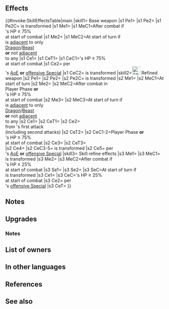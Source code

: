{{Weapon Infobox
|tagid=SID_狼花嫁の牙
|weaponType=Beast
|canUseMove=Infantry
|might=14
|range=1
|cooldown=-1
|effect=Accelerates Special trigger (cooldown count-1).<br>At start of combat, if foe's HP ≥ 75%, inflicts Atk/Spd/Def-5 on foe during combat, and if Special triggers before or during combat and unit attacked, grants Special cooldown count-1 after combat.<br><br>At start of turn, if unit is adjacent to only beast or dragon allies or if unit is not adjacent to any ally, unit transforms (otherwise, unit reverts). If unit transforms, grants Atk+2 and deals +10 damage when Special triggers.
|cost=400
|exclusive=1
|statModifiers=0,14,0,0,0
|required=Adult (Infantry)
|intID=2072
|sort=399
|value=20
|timingID=15
|abilityID=205
|limit1ID=18
|limit2ID=53
|refinePaths=default
|refineSP=400
|refineMedals=500
|refineDews=200
|upgradedEffect=Accelerates Special trigger (cooldown count-1).<br>At start of turn, grants Special cooldown count-1. If unit initiates combat or if foe's HP ≥ 75% at start of combat, inflicts Atk/Spd/Def-5 on foe and reduces damage from foe's first attack by 40% during combat ("first attack" normally means only the first strike; for effects that grant "unit attacks twice," it means the first and second strikes), and also, if Special triggers before or during combat, grants Special cooldown count-2 after combat. At start of turn, if unit is adjacent to only beast or dragon allies or if unit is not adjacent to any ally, unit transforms (otherwise, unit reverts). If unit transforms, grants Atk+2, deals +7 damage when Special triggers, and neutralizes effects that grant "Special cooldown charge +X" to foe or inflict "Special cooldown charge -X" on unit.
|refineStatsSkill1=3,0,0,0,0
|effectSkill1=Enables【Canto (Rem. +1)】while transformed.<br><br>At start of turn, if unit's transform conditions are met, grants "unit cannot be slowed by terrain (does not apply to impassable terrain)" to unit for 1 turn and unit can move 1 extra space (that turn only; does not stack). At start of combat, if unit's HP ≥ 25%, inflicts Atk/Spd/Def-4 on foe during combat, restores 7 HP to unit after combat, and also, when unit's Special triggers (excluding area-of-effect Specials), neutralizes foe's "reduces damage by X%" effects from foe's non-Special skills.<br><br>【Canto (Rem. +1)】<br>After an attack, Assist skill, or structure destruction, unit can move again.<br><br>The distance of the movement is the remaining movement the unit had before the actions listed above+1 (If unit used a movement skill that warps them, the remainder is 0).<br><br>(Unit moves according to movement type. Once per turn. Cannot attack or assist. Only highest value applied. Does not stack. After moving, if a skill that grants another action would be triggered (like with Galeforce), Canto will trigger after the granted action. Unit's base movement has no effect on movement granted. Cannot warp (using skills like Wings of Mercy) a distance greater than unit would be able to move with normal Canto movement.)
|properties=
}}
==Effects==
{{#invoke:SkillEffectsTable|main
|skill1={{SCi|weapon}} Base weapon
|s1 Pe1={{Eft|Accelerates Special}}
|s1 Pe2={{Eft|Stat Boosts|Atk|2}}
|s1 Pe2C={{Tgt|Unit}} is transformed
|s1 Me1={{Eft|Reduce Cooldown|1}}
|s1 MeC1=After combat if<br>{{Tgt|Foe}}'s HP ≥ 75%<br>at start of combat
|s1 Me2={{Eft|Transform}}
|s1 MeC2=At start of turn if<br>{{Tgt|Unit}} is [[adjacent]] to only<br>{{Cwti|group=1|Beast,Dragon}} [[Dragon]]/[[Beast]]<br>{{Tgt|Allies}} '''or''' not [[adjacent]]<br>to any {{Tgt|Ally}}
|s1 Ce1={{Eft|Temporary debuffs|Atk/Spd/Def|5}}
|s1 CeT1={{Tgt|Foe}}
|s1 CeC1={{Tgt|Foe}}'s HP ≥ 75%<br>at start of combat
|s1 Ce2={{Eft|Damage Boost|10}} per<br>{{Tgt|Unit}}'s [[Area-of-effect Specials|AoE]] '''or''' [[offensive Special]]
|s1 CeC2={{Tgt|Unit}} is transformed
|skill2=[[File:Attack Plus W.png|x26px|class=inline-icon|link=|alt=]] Refined weapon
|s2 Pe1={{Eft|Accelerates Special}}
|s2 Pe2={{Eft|Stat Boosts|Atk|2}}
|s2 Pe2C={{Tgt|Unit}} is transformed
|s2 Me1={{Eft|Reduce Cooldown|1}}
|s2 MeC1=At start of turn
|s2 Me2={{Eft|Reduce Cooldown|2}}
|s2 MeC2=After combat in<br>Player Phase '''or'''<br>{{Tgt|Foe}}'s HP ≥ 75%<br>at start of combat
|s2 Me3={{Eft|Transform}}
|s2 MeC3=At start of turn if<br>{{Tgt|Unit}} is [[adjacent]] to only<br>{{Cwti|group=1|Beast,Dragon}} [[Dragon]]/[[Beast]]<br>{{Tgt|Allies}} '''or''' not [[adjacent]]<br>to any {{Tgt|Ally}}
|s2 Ce1={{Eft|Temporary debuffs|Atk/Spd/Def|5}}
|s2 CeT1={{Tgt|Foe}}
|s2 Ce2={{Eft|Damage Reduction|40%}}<br>from {{Tgt|Foe}}'s first attack<br>(including second attacks)
|s2 CeT2={{Tgt|Unit}}
|s2 CeC1-2=Player Phase '''or'''<br>{{Tgt|Foe}}'s HP ≥ 75%<br>at start of combat
|s2 Ce3={{Eft|Neutralize Accelerate Charge}}
|s2 CeT3={{Tgt|Foe}} <br>
|s2 Ce4={{Eft|Neutralize Guard}}
|s2 CeC3-5={{Tgt|Unit}} is transformed
|s2 Ce5={{Eft|Damage Boost|7}}  per<br>{{Tgt|Unit}}'s [[Area-of-effect Specials|AoE]] '''or''' [[offensive Special]]
|skill3={{Si|Bride's Fang|refine=Skill1}} Skill refine effects
|s3 Me1={{Eft|Canto|Rem. +1}}
|s3 MeC1={{Tgt|Unit}} is transformed
|s3 Me2={{Eft|Heal|7}}
|s3 MeC2=After combat if<br>{{Tgt|Unit}}'s HP ≥ 25%<br>at start of combat
|s3 Se1={{SEt|Traverse Terrain}}
|s3 Se2={{SEt|Mobility increased}}
|s3 SeC=At start of turn if<br>{{Tgt|Unit}} is transformed
|s3 Ce1={{Eft|Temporary debuffs|Atk/Spd/Def|4}}
|s3 CeC={{Tgt|Unit}}'s HP ≥ 25%<br>at start of combat
|s3 Ce2={{Eft|Neutralize Damage Reduction}} per<br>{{Tgt|Unit}}'s [[offensive Special]]
|s3 CeT={{Tgt|Foe}}
}}

==Notes==
{{Temporary debuffs}}
{{IfUnitAttacked}}
{{Special Spiral notes}}
{{Beast (Infantry)}}
==Upgrades==
{{Weapon Upgrade List}}
===Notes===
{{Start of turn Special modification|name=Refined Bride's Fang}}
{{DamagePercentageReduction}}
{{Beast (Infantry) Upgrade}}
{{Canto|Rem. +1|name={{St|Bride's Fang|refine=Skill1}}}}
{{Traverse Terrain|name={{St|Bride's Fang|refine=Skill1}}}}
{{Mobility increased|name={{St|Bride's Fang|refine=Skill1}}}}
{{After combat healing|name={{St|Bride's Fang|refine=Skill1}}}}
{{DamageReductionNeutralization|name={{St|Bride's Fang|refine=Skill1}}}}
{{IfUnitTransforms|{{Kp|Canto (Rem. +1)}}, {{SEt|Traverse Terrain}}, and {{SEt|Mobility Increased}} effects}}

==List of owners==
{{Skill Hero List}}
==In other languages==
{{OtherLanguages
|english=Bride's Fang
|japanese=狼花嫁の牙
|german=Brautzahn
|spanishEU=Colmillo nupcial
|spanishLA=Colmillo nupcial
|french=Croc de mariée
|italian=Zanna da sposa
|chineseTW=狼新娘之牙
|portuguese=Presa nupcial
}}
==References==
<references/>
==See also==
{{See also skills|cond=(Description LIKE '%grants special cooldown count%-_ after combat%' OR Description LIKE '%after combat%grants special cooldown count%-%' AND Description NOT LIKE '%At start of turn, if unit_s HP ≤ 75% and unit_s attack triggers Special%' OR Description LIKE '%unit cannot be slowed by terrain%') AND Exclusive='1'}}
{{Weapons Navbox}}
